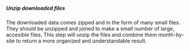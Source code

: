##### Unzip downloaded files
The downloaded data comes zipped and in the form of many small files. They should be unzipped and joined to make a small number of large, accesible files. This step will unzip the files and combine them month-by-site to return a more organized and understandable result.